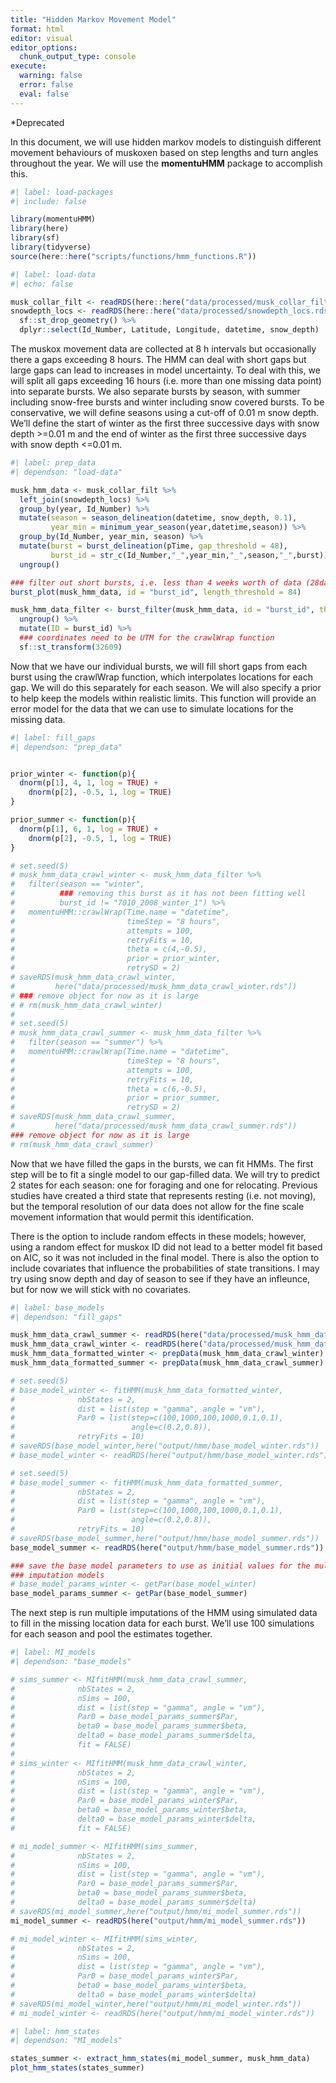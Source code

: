 ```yaml
---
title: "Hidden Markov Movement Model"
format: html
editor: visual
editor_options: 
  chunk_output_type: console
execute: 
  warning: false
  error: false
  eval: false
---
```


\*Deprecated

In this document, we will use hidden markov models to distinguish different movement behaviours of muskoxen based on step lengths and turn angles throughout the year. We will use the **momentuHMM** package to accomplish this.

```r
#| label: load-packages
#| include: false

library(momentuHMM)
library(here)
library(sf)
library(tidyverse) 
source(here::here("scripts/functions/hmm_functions.R"))
```

```r
#| label: load-data
#| echo: false

musk_collar_filt <- readRDS(here::here("data/processed/musk_collar_filt.rds"))
snowdepth_locs <- readRDS(here::here("data/processed/snowdepth_locs.rds")) %>%
  sf::st_drop_geometry() %>%
  dplyr::select(Id_Number, Latitude, Longitude, datetime, snow_depth)
```

The muskox movement data are collected at 8 h intervals but occasionally there a gaps exceeding 8 hours. The HMM can deal with short gaps but large gaps can lead to increases in model uncertainty. To deal with this, we will split all gaps exceeding 16 hours (i.e. more than one missing data point) into separate bursts. We also separate bursts by season, with summer including snow-free bursts and winter including snow covered bursts. To be conservative, we will define seasons using a cut-off of 0.01 m snow depth. We'll define the start of winter as the first three successive days with snow depth \>=0.01 m and the end of winter as the first three successive days with snow depth \<=0.01 m.

```r
#| label: prep_data
#| dependson: "load-data"

musk_hmm_data <- musk_collar_filt %>%
  left_join(snowdepth_locs) %>%
  group_by(year, Id_Number) %>%
  mutate(season = season_delineation(datetime, snow_depth, 0.1),
         year_min = minimum_year_season(year,datetime,season)) %>%
  group_by(Id_Number, year_min, season) %>%
  mutate(burst = burst_delineation(pTime, gap_threshold = 48),
         burst_id = str_c(Id_Number,"_",year_min,"_",season,"_",burst)) %>%
  ungroup()

### filter out short bursts, i.e. less than 4 weeks worth of data (28days x 3 obs/day = 84 obs)
burst_plot(musk_hmm_data, id = "burst_id", length_threshold = 84)

musk_hmm_data_filter <- burst_filter(musk_hmm_data, id = "burst_id", threshold = 84) %>%
  ungroup() %>%
  mutate(ID = burst_id) %>%
  ### coordinates need to be UTM for the crawlWrap function
  sf::st_transform(32609)

```

Now that we have our individual bursts, we will fill short gaps from each burst using the crawlWrap function, which interpolates locations for each gap. We will do this separately for each season. We will also specify a prior to help keep the models within realistic limits. This function will provide an error model for the data that we can use to simulate locations for the missing data.

```r
#| label: fill_gaps
#| dependson: "prep_data"


prior_winter <- function(p){
  dnorm(p[1], 4, 1, log = TRUE) +
    dnorm(p[2], -0.5, 1, log = TRUE)
}

prior_summer <- function(p){
  dnorm(p[1], 6, 1, log = TRUE) +
    dnorm(p[2], -0.5, 1, log = TRUE)
}

# set.seed(5)
# musk_hmm_data_crawl_winter <- musk_hmm_data_filter %>%
#   filter(season == "winter", 
#          ### removing this burst as it has not been fitting well
#          burst_id != "7010_2008_winter_1") %>%
#   momentuHMM::crawlWrap(Time.name = "datetime", 
#                         timeStep = "8 hours", 
#                         attempts = 100,
#                         retryFits = 10,
#                         theta = c(4,-0.5),
#                         prior = prior_winter,
#                         retrySD = 2)
# saveRDS(musk_hmm_data_crawl_winter, 
#         here("data/processed/musk_hmm_data_crawl_winter.rds"))
# ### remove object for now as it is large
# # rm(musk_hmm_data_crawl_winter)
# 
# set.seed(5)
# musk_hmm_data_crawl_summer <- musk_hmm_data_filter %>%
#   filter(season == "summer") %>%
#   momentuHMM::crawlWrap(Time.name = "datetime", 
#                         timeStep = "8 hours", 
#                         attempts = 100,
#                         retryFits = 10,
#                         theta = c(6,-0.5),
#                         prior = prior_summer,
#                         retrySD = 2)
# saveRDS(musk_hmm_data_crawl_summer, 
#         here("data/processed/musk_hmm_data_crawl_summer.rds"))
### remove object for now as it is large
# rm(musk_hmm_data_crawl_summer)


```

Now that we have filled the gaps in the bursts, we can fit HMMs. The first step will be to fit a single model to our gap-filled data. We will try to predict 2 states for each season: one for foraging and one for relocating. Previous studies have created a third state that represents resting (i.e. not moving), but the temporal resolution of our data does not allow for the fine scale movement information that would permit this identification.

There is the option to include random effects in these models; however, using a random effect for muskox ID did not lead to a better model fit based on AIC, so it was not included in the final model. There is also the option to include covariates that influence the probabilities of state transitions. I may try using snow depth and day of season to see if they have an infleunce, but for now we will stick with no covariates.

```r
#| label: base_models
#| dependson: "fill_gaps"

musk_hmm_data_crawl_summer <- readRDS(here("data/processed/musk_hmm_data_crawl_summer.rds"))
musk_hmm_data_crawl_winter <- readRDS(here("data/processed/musk_hmm_data_crawl_winter.rds"))
musk_hmm_data_formatted_winter <- prepData(musk_hmm_data_crawl_winter)
musk_hmm_data_formatted_summer <- prepData(musk_hmm_data_crawl_summer)

# set.seed(5)
# base_model_winter <- fitHMM(musk_hmm_data_formatted_winter, 
#              nbStates = 2,
#              dist = list(step = "gamma", angle = "vm"),
#              Par0 = list(step=c(100,1000,100,1000,0.1,0.1),
#                          angle=c(0.2,0.8)),
#              retryFits = 10)
# saveRDS(base_model_winter,here("output/hmm/base_model_winter.rds"))
# base_model_winter <- readRDS(here("output/hmm/base_model_winter.rds"))

# set.seed(5)
# base_model_summer <- fitHMM(musk_hmm_data_formatted_summer, 
#              nbStates = 2,
#              dist = list(step = "gamma", angle = "vm"),
#              Par0 = list(step=c(100,1000,100,1000,0.1,0.1),
#                          angle=c(0.2,0.8)),
#              retryFits = 10)
# saveRDS(base_model_summer,here("output/hmm/base_model_summer.rds"))
base_model_summer <- readRDS(here("output/hmm/base_model_summer.rds"))

### save the base model parameters to use as initial values for the multiple
### imputation models
# base_model_params_winter <- getPar(base_model_winter)
base_model_params_summer <- getPar(base_model_summer)


```

The next step is run multiple imputations of the HMM using simulated data to fill in the missing location data for each burst. We'll use 100 simulations for each season and pool the estimates together.

```r
#| label: MI_models
#| dependson: "base_models"

# sims_summer <- MIfitHMM(musk_hmm_data_crawl_summer, 
#              nbStates = 2,
#              nSims = 100,
#              dist = list(step = "gamma", angle = "vm"),
#              Par0 = base_model_params_summer$Par,
#              beta0 = base_model_params_summer$beta,
#              delta0 = base_model_params_summer$delta,
#              fit = FALSE)
# 
# sims_winter <- MIfitHMM(musk_hmm_data_crawl_winter, 
#              nbStates = 2,
#              nSims = 100,
#              dist = list(step = "gamma", angle = "vm"),
#              Par0 = base_model_params_winter$Par,
#              beta0 = base_model_params_winter$beta,
#              delta0 = base_model_params_winter$delta,
#              fit = FALSE)

# mi_model_summer <- MIfitHMM(sims_summer, 
#              nbStates = 2,
#              nSims = 100,
#              dist = list(step = "gamma", angle = "vm"),
#              Par0 = base_model_params_summer$Par,
#              beta0 = base_model_params_summer$beta,
#              delta0 = base_model_params_summer$delta)
# saveRDS(mi_model_summer,here("output/hmm/mi_model_summer.rds"))
mi_model_summer <- readRDS(here("output/hmm/mi_model_summer.rds"))

# mi_model_winter <- MIfitHMM(sims_winter, 
#              nbStates = 2,
#              nSims = 100,
#              dist = list(step = "gamma", angle = "vm"),
#              Par0 = base_model_params_winter$Par,
#              beta0 = base_model_params_winter$beta,
#              delta0 = base_model_params_winter$delta)
# saveRDS(mi_model_winter,here("output/hmm/mi_model_winter.rds"))
# mi_model_winter <- readRDS(here("output/hmm/mi_model_winter.rds"))

```

```r
#| label: hmm_states
#| dependson: "MI_models"

states_summer <- extract_hmm_states(mi_model_summer, musk_hmm_data)
plot_hmm_states(states_summer)

```
